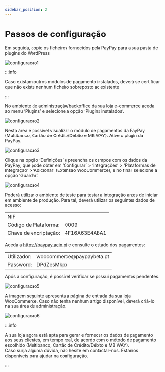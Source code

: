 ```yaml
---
sidebar_position: 2
---
```


# Passos de configuração

Em seguida, copie os ficheiros fornecidos pela PayPay para a sua pasta de plugins do WordPress

![configuracao1](../../../_media/woocomerce-2.png)

:::info

Caso existam outros módulos de pagamento instalados, deverá se certificar que não existe nenhum ficheiro sobreposto ao existente

:::


No ambiente de administração/backoffice da sua loja e-commerce aceda ao menu ‘Plugins’ e selecione a opção ‘Plugins instalados’.

![configuracao2](../../../_media/woocomerce-3.png)

Nesta área é possível visualizar o módulo de pagamentos da PayPay (Multibanco, Cartão de Crédito/Débito e MB WAY). Ative o plugin da PayPay.

![configuracao3](../../../_media/woocomerce-4.png)

Clique na opção ‘Definições’ e preencha os campos com os dados da PayPay, que pode obter em ‘Configurar´ > ‘Integrações’ > ‘Plataformas de Integração’ > ‘Adicionar’ (Extensão WooCommerce), e no final, selecione a opção ‘Guardar’.

![configuracao4](../../../_media/woocomerce-5.png)

Poderá utilizar o ambiente de teste para testar a integração antes de iniciar em ambiente de produção. Para tal, deverá utilizar os seguintes dados de acesso:

<table>
    <tr>
        <td>NIF</td>
        <td></td>
    </tr>
    <tr>
        <td>Código de Plataforma:</td>
        <td>0009</td>
    </tr>
    <tr>
        <td>Chave de encriptação:</td>
        <td>4F16A63E4ABA1</td>
    </tr>
</table>

Aceda a https://paypay.acin.pt e consulte o estado dos pagamentos:

<table>
    <tr>
        <td>Utilizador:</td>
        <td>woocommerce@paypaybeta.pt</td>
    </tr>
    <tr>
        <td>Password:</td>
        <td>DPdZesMkpx</td>
    </tr>
</table>

Após a configuração, é possível verificar se possui pagamentos pendentes.

![configuracao5](../../../_media/woocomerce-6.png)

A imagem seguinte apresenta a página de entrada da sua loja WooCommerce. Caso não tenha nenhum artigo disponível, deverá criá-lo na sua área de administração.

![configuracao6](../../../_media/woocomerce-7.png)

:::info

A sua loja agora está apta para gerar e fornecer os dados de pagamento aos seus clientes, em tempo real, de acordo com o método de pagamento escolhido (Multibanco, Cartão de Crédito/Débito e MB WAY).<br/>
Caso surja alguma dúvida, não hesite em contactar-nos. Estamos disponíveis para ajudar na configuração.

:::
